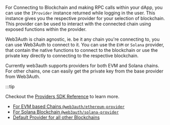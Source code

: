 For Connecting to Blockchain and making RPC calls within your dApp, you can use the `IProvider`
instance returned while logging in the user. This instance gives you the respective provider for
your selection of blockchain. This provider can be used to interact with the connected chain using
exposed functions within the provider.

Web3Auth is chain agnostic, ie. be it any chain you're connecting to, you can use Web3Auth to
connect to it. You can use the `EVM` or `Solana` provider, that contain the native functions to
connect to the blockchain or use the private key directly to connecting to the respective
blockchain.

Currently web3auth supports providers for both EVM and Solana chains. For other chains, one can
easily get the private key from the base provider from Web3Auth.

:::tip

Checkout the [Providers SDK Reference](/sdk/pnp/web/providers) to learn more.

- [For EVM based Chains `@web3auth/ethereum-provider`](/sdk/pnp/web/providers/evm)
- [For Solana Blockchain `@web3auth/solana-provider`](/sdk/pnp/web/providers/solana)
- [Default Provider for all other Blockchains](/sdk/pnp/web/providers/common)
